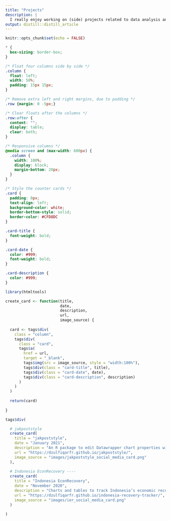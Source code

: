 ```yaml
---
title: "Projects"
description: |
  I really enjoy working on (side) projects related to data analysis and visualizations, especially on social and economic issues. I also love trying to make life slightly easier by building tools, such as R packages. I hope you find them just as useful
output: distill::distill_article
---
```


```r
knitr::opts_chunk$set(echo = FALSE)
```

```css
* {
  box-sizing: border-box;
}

/* Float four columns side by side */
.column {
  float: left;
  width: 50%;
  padding: 15px 15px;
}

/* Remove extra left and right margins, due to padding */
.row {margin: 0 -5px;}

/* Clear floats after the columns */
.row:after {
  content: "";
  display: table;
  clear: both;
}

/* Responsive columns */
@media screen and (max-width: 600px) {
  .column {
    width: 100%;
    display: block;
    margin-bottom: 20px;
  }
}

/* Style the counter cards */
.card {
  padding: 0px;
  text-align: left;
  background-color: white;
  border-bottom-style: solid;
  border-color: #CFD8DC
}

.card-title {
  font-weight: bold; 
}

.card-date {
  color: #999;
  font-weight: bold;
}

.card-description {
  color: #999;
}
```

```r
library(htmltools)

create_card <- function(title, 
                        date,
                        description,
                        url,
                        image_source) {
  
  card <- tags$div(
    class = "column",
    tags$div(
      class = "card",
      tags$a(
        href = url,
        target = "_blank",
        tags$img(src = image_source, style = "width:100%"),
        tags$div(class = "card-title", title),
        tags$div(class = "card-date", date),
        tags$div(class = "card-description", description)
      )
    )
  )
  
  return(card)
  
}

tags$div(

  # jakpoststyle
  create_card(
    title = "jakpoststyle",
    date = "January 2021",
    description = "An R package to edit Datawrapper chart properties with an unofficial custom theme of The Jakarta Post",
    url = "https://dzulfiqarfr.github.io/jakpoststyle/",
    image_source = "images/jakpoststyle_social_media_card.png"
  ),
  
  # Indonesia EconRecovery ----
  create_card(
    title = "Indonesia EconRecovery",
    date = "November 2020",
    description = "Charts and tables to track Indonesia’s economic recovery from the COVID-19 pandemic",
    url = "https://dzulfiqarfr.github.io/indonesia-recovery-tracker/",
    image_source = "images/ier_social_media_card.png"
  )
  
)
```

